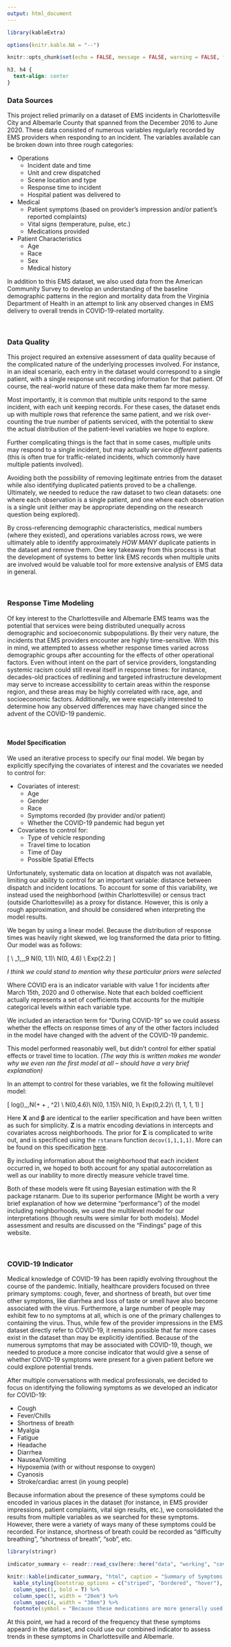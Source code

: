```yaml
---
output: html_document
---
```


```r
library(kableExtra)

options(knitr.kable.NA = "--")

knitr::opts_chunk$set(echo = FALSE, message = FALSE, warning = FALSE, fig.width = 15, fig.height = 10)
```

```css
h3, h4 {
  text-align: center
}
```

### Data Sources

This project relied primarily on a dataset of EMS incidents in Charlottesville City and Albemarle County that spanned from the December 2016 to June 2020. These data consisted of numerous variables regularly recorded by EMS providers when responding to an incident. The variables available can be broken down into three rough categories:

* Operations
    * Incident date and time
    * Unit and crew dispatched
    * Scene location and type
    * Response time to incident
    * Hospital patient was delivered to

* Medical
    * Patient symptoms (based on provider's impression and/or patient's reported complaints)
    * Vital signs (temperature, pulse, etc.)
    * Medications provided

* Patient Characteristics
    * Age
    * Race
    * Sex
    * Medical history

In addition to this EMS dataset, we also used data from the American Community Survey to develop an understanding of the baseline demographic patterns in the region and mortality data from the Virginia Department of Health in an attempt to link any observed changes in EMS delivery to overall trends in COVID-19-related mortality.

<br>

### Data Quality

This project required an extensive assessment of data quality because of the complicated nature of the underlying processes involved. For instance, in an ideal scenario, each entry in the dataset would correspond to a single patient, with a single response unit recording information for that patient. Of course, the real-world nature of these data make them far more messy.

Most importantly, it is common that multiple units respond to the same incident, with each unit keeping records. For these cases, the dataset ends up with multiple rows that reference the same patient, and we risk over-counting the true number of patients serviced, with the potential to skew the actual distribution of the patient-level variables we hope to explore.

Further complicating things is the fact that in some cases, multiple units may respond to a single incident, but may actually service _different_ patients (this is often true for traffic-related incidents, which commonly have multiple patients involved).

Avoiding both the possibility of removing legitimate entries from the dataset while also identifying duplicated patients proved to be a challenge. Ultimately, we needed to reduce the raw dataset to two clean datasets: one where each observation is a single patient, and one where each observation is a single unit (either may be appropriate depending on the research question being explored).

By cross-referencing demographic characteristics, medical numbers (where they existed), and operations variables across rows, we were ultimately able to identify approximately _HOW MANY_ duplicate patients in the dataset and remove them. One key takeaway from this process is that the development of systems to better link EMS records when multiple units are involved would be valuable tool for more extensive analysis of EMS data in general.

<br>

### Response Time Modeling

Of key interest to the Charlottesville and Albemarle EMS teams was the potential that services were being distributed unequally across demographic and socioeconomic subpopulations. By their very nature, the incidents that EMS providers encounter are highly time-sensitive. With this in mind, we attempted to assess whether response times varied across demographic groups after accounting for the effects of other operational factors. Even without intent on the part of service providers, longstanding systemic racism could still reveal itself in response times: for instance, decades-old practices of redlining and targeted infrastructure development may serve to increase accessibility to certain areas within the response region, and these areas may be highly correlated with race, age, and socioeconomic factors. Additionally, we were especially interested to determine how any observed differences may have changed since the advent of the COVID-19 pandemic.

<br>

#### Model Specification

We used an iterative process to specify our final model. We began by explicitly specifying the covariates of interest and the covariates we needed to control for:

* Covariates of interest:
    * Age
    *	Gender
    *	Race
    *	Symptoms recorded (by provider and/or patient)
    *	Whether the COVID-19 pandemic had begun yet
*	Covariates to control for:
    *	Type of vehicle responding
    *	Travel time to location
    *	Time of Day
    *	Possible Spatial Effects

Unfortunately, systematic data on location at dispatch was not available, limiting our ability to control for an important variable: distance between dispatch and incident locations. To account for some of this variability, we instead used the neighborhood (within Charlottesville) or census tract (outside Charlottesville) as a proxy for distance. However, this is only a rough approximation, and should be considered when interpreting the model results.

We began by using a linear model. Because the distribution of response times was heavily right skewed, we log transformed the data prior to fitting. Our model was as follows:

\[
\begin{align*}
log(\mbox{Response Time})_i\vert \alpha, \beta_1,\dots\beta_9,\sigma \overset{iid}\sim N(\alpha &+ \beta_1 (\mbox{COVID era})_i  +
\boldsymbol{\beta_2}^T\boldsymbol{(\mbox{Demographics})_i} +
\boldsymbol{\beta_3}^T\boldsymbol{(\mbox{Symptoms})_i} +
\boldsymbol{\beta_4}^T\boldsymbol{(\mbox{Vehicle})_i} + 
\boldsymbol{\beta_5}^T\boldsymbol{(\mbox{Time of Day})_i} \\
&+(\mbox{COVID era})_i* (
\boldsymbol{\beta_6}^T\boldsymbol{(\mbox{Demographics})_i} +
\boldsymbol{\beta_7}^T\boldsymbol{(\mbox{Symptoms})_i} + 
\boldsymbol{\beta_8}^T\boldsymbol{(\mbox{Vehicle})_i} + 
\boldsymbol{\beta_9}^T\boldsymbol{(\mbox{Time of Day})_i}),\; \sigma^2)
\end{align*} \\
\beta_1,\dots,\beta_9 \overset{iid}\sim N(0, 1.1)\\
\alpha \sim N(0, 4.6) \\
\sigma \sim Exp(2.2)
\]

_I think we could stand to mention why these particular priors were selected_

Where COVID era is an indicator variable with value 1 for incidents after March 15th, 2020 and 0 otherwise. Note that each bolded coefficient actually represents a set of coefficients that accounts for the multiple categorical levels within each variable type.

We included an interaction term for "During COVID-19" so we could assess whether the effects on response times of any of the other factors included in the model have changed with the advent of the COVID-19 pandemic.

This model performed reasonably well, but didn't control for either spatial effects or travel time to location. _(The way this is written makes me wonder why we even ran the first model at all – should have a very brief explanation)_

In an attempt to control for these variables, we fit the following multilevel model:

\[
log(\mbox{Response Time})\vert\alpha,\boldsymbol{\beta},\boldsymbol{b},\sigma \sim N(\alpha + \boldsymbol{X\beta} + \boldsymbol{Zb}, \sigma^2\boldsymbol{I}) \\
\alpha \sim N(0,4.6)\\
\boldsymbol{\beta} \sim N(0, 1.15\boldsymbol{I})\\
\boldsymbol{b}\vert\boldsymbol{\Sigma} \sim N(0, \boldsymbol{\Sigma})\\
\sigma \sim Exp(0,2.2)\\
\boldsymbol{\Sigma} \sim \mbox{Decomposition of Covariance}(1, 1, 1, 1)
\]

Here $\boldsymbol{X}$ and $\boldsymbol{\beta}$ are identical to the earlier specification and have been written as such for simplicity. $\boldsymbol{Z}$ is a matrix encoding deviations in intercepts and covariates across neighborhoods. The prior for $\boldsymbol\Sigma$ is complicated to write out, and is specificed using the `rstanarm` function `decov(1,1,1,1)`. More can be found on this specification [here](http://mc-stan.org/rstanarm/articles/glmer.html).

By including information about the neighborhood that each incident occurred in, we hoped to both account for any spatial autocorrelation as well as our inability to more directly measure vehicle travel time.

Both of these models were fit using Bayesian estimation with the R package rstanarm. Due to its superior performance (Might be worth a very brief explanation of how we determine “performance”) of the model including neighborhoods, we used the multilevel model for our interpretations (though results were similar for both models). Model assessment and results are discussed on the "Findings" page of this website.

<br>

### COVID-19 Indicator

Medical knowledge of COVID-19 has been rapidly evolving throughout the course of the pandemic. Initially, healthcare providers focused on three primary symptoms: cough, fever, and shortness of breath, but over time other symptoms, like diarrhea and loss of taste or smell have also become associated with the virus. Furthermore, a large number of people may exhibit few to no symptoms at all, which is one of the primary challenges to containing the virus. Thus, while few of the provider impressions in the EMS dataset directly refer to COVID-19, it remains possible that far more cases exist in the dataset than may be explicitly identified. Because of the numerous symptoms that may be associated with COVID-19, though, we needed to produce a more concise indicator that would give a sense of whether COVID-19 symptoms were present for a given patient before we could explore potential trends.

After multiple conversations with medical professionals, we decided to focus on identifying the following symptoms as we developed an indicator for COVID-19:

* Cough
* Fever/Chills
* Shortness of breath
* Myalgia
* Fatigue
* Headache
* Diarrhea
* Nausea/Vomiting
* Hypoxemia (with or without response to oxygen)
* Cyanosis
* Stroke/cardiac arrest (in young people)

Because information about the presence of these symptoms could be encoded in various places in the dataset (for instance, in EMS provider impressions, patient complaints, vital sign results, etc.), we consolidated the results from multiple variables as we searched for these symptoms. However, there were a variety of ways many of these symptoms could be recorded. For instance, shortness of breath could be recorded as "difficulty breathing", "shortness of breath", "sob", etc. 

```r
library(stringr)

indicator_summary <- readr::read_csv(here::here("data", "working", "covid_indicator_table.csv"))

knitr::kable(indicator_summary, "html", caption = "Summary of Symptoms Used For COVID-19 Indicator") %>%
  kable_styling(bootstrap_options = c("striped", "bordered", "hover"), full_width = FALSE) %>%
  column_spec(1, bold = T) %>%
  column_spec(3, width = "20em") %>%
  column_spec(4, width = "30em") %>%
  footnote(symbol = "Because these medications are more generally used (and not specifically targeted toward a potential COVID symptom), we include them only as a catch-all: they do not contribute to the total symptom count if cough or shortness of breath are already listed in the impression/complaint columns.")
```

At this point, we had a record of the frequency that these symptoms appeard in the dataset, and could use our combined indicator to assess trends in these symptoms in Charlottesville and Albemarle.







